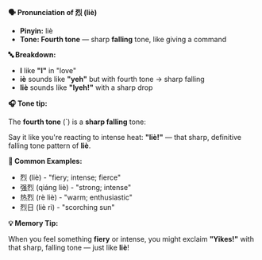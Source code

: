**🗣️ Pronunciation of 烈 (liè)**

- **Pinyin:** liè
- **Tone: Fourth tone** — sharp **falling** tone, like giving a command

**🔤 Breakdown:**

- **l** like **"l"** in "love"
- **iè** sounds like **"yeh"** but with fourth tone → sharp falling
- **liè** sounds like **"lyeh!"** with a sharp drop

**🎧 Tone tip:**

The **fourth tone** (`) is a **sharp falling** tone:

Say it like you're reacting to intense heat: **"liè!"** — that sharp, definitive falling tone
pattern of **liè**.

**📝 Common Examples:**

- 烈 (liè) - "fiery; intense; fierce"
- 强烈 (qiáng liè) - "strong; intense"
- 热烈 (rè liè) - "warm; enthusiastic"
- 烈日 (liè rì) - "scorching sun"

**💡 Memory Tip:**

When you feel something **fiery** or intense, you might exclaim **"Yikes!"** with that sharp,
falling tone — just like **liè**!
